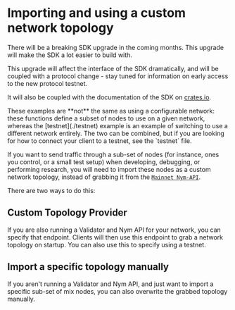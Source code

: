 # Importing and using a custom network topology


<Callout type="warning">
  There will be a breaking SDK upgrade in the coming months. This upgrade will make the SDK a lot easier to build with.

This upgrade will affect the interface of the SDK dramatically, and will be coupled with a protocol change - stay tuned for information on early access to the new protocol testnet.

It will also be coupled with the documentation of the SDK on [crates.io](https://crates.io/).
</Callout>

<Callout type="warning" emoji="⚠️">
  These examples are **not** the same as using a configurable network: these functions define a subset of nodes to use on a given network, whereas the [testnet](./testnet) example is an example of switching to use a different network entirely. The two can be combined, but if you are looking for how to connect your client to a testnet, see the `testnet` file.
</Callout>

If you want to send traffic through a sub-set of nodes (for instance, ones you control, or a small test setup) when developing, debugging, or performing research, you will need to import these nodes as a custom network topology, instead of grabbing it from the [`Mainnet Nym-API`](https://validator.nymtech.net/api/swagger/index.html).

There are two ways to do this:

## Custom Topology Provider
If you are also running a Validator and Nym API for your network, you can specify that endpoint. Clients will then use this endpoint to grab a network topology on startup. You can also use this to specify using a testnet.

## Import a specific topology manually
If you aren't running a Validator and Nym API, and just want to import a specific sub-set of mix nodes, you can also overwrite the grabbed topology manually.
